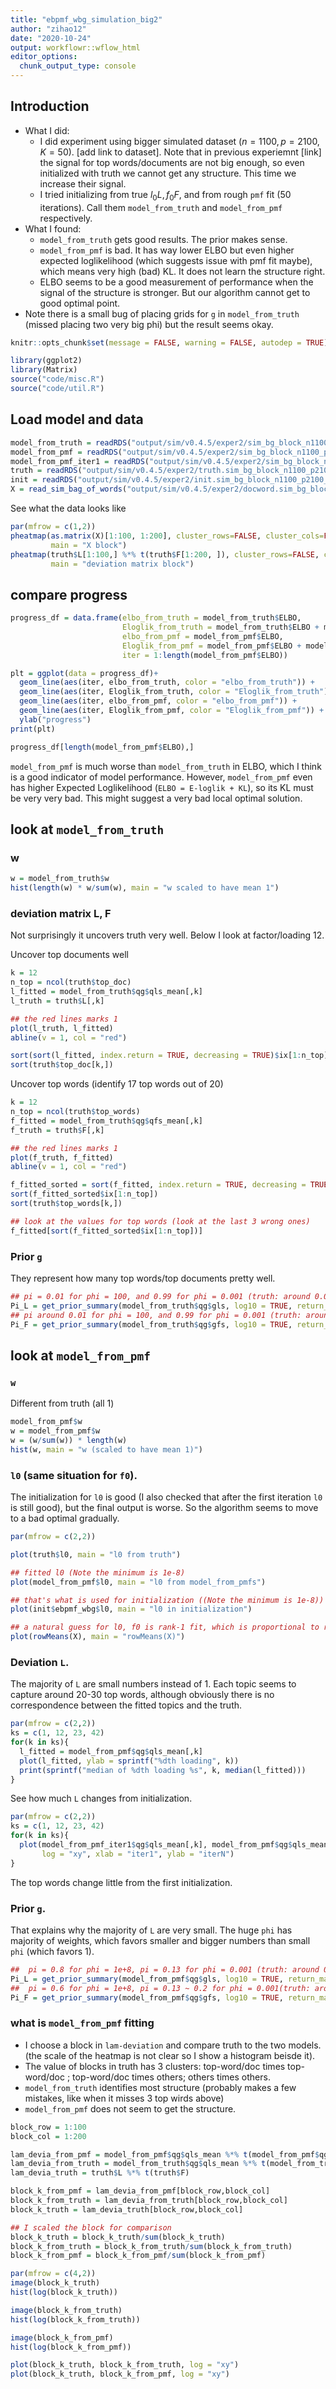 ```yaml
---
title: "ebpmf_wbg_simulation_big2"
author: "zihao12"
date: "2020-10-24"
output: workflowr::wflow_html
editor_options:
  chunk_output_type: console
---
```


## Introduction

* What I did:
    * I did experiment using bigger simulated dataset ($n = 1100, p = 2100, K = 50$). [add link to dataset]. Note that in previous experiemnt [link] the signal for top words/documents are not big enough, so even initialized with truth we cannot get any structure. This time we increase their signal.
    * I tried initializing from true $l_0 L, f_0 F$, and from rough `pmf` fit (50 iterations). Call them `model_from_truth` and `model_from_pmf` respectively.
      
* What I found:
    * `model_from_truth` gets good results. The prior makes sense.
    * `model_from_pmf` is bad. It has way lower ELBO but even higher expected loglikelihood (which suggests issue with pmf fit maybe), which means very high (bad) KL. It does not learn the structure right.
    * ELBO seems to be a good measurement of performance when the signal of the structure is stronger. But our algorithm cannot get to good optimal point. 
  

* Note there is a small bug of placing grids for `g` in `model_from_truth` (missed placing two very big phi) but the result seems  okay. 

```r
knitr::opts_chunk$set(message = FALSE, warning = FALSE, autodep = TRUE)
```


```r
library(ggplot2)
library(Matrix)
source("code/misc.R")
source("code/util.R")
```

## Load model and data
```r
model_from_truth = readRDS("output/sim/v0.4.5/exper2/sim_bg_block_n1100_p2100_K50_ebpmf_wbg_K50_maxiter2000_from_truth.Rds")
model_from_pmf = readRDS("output/sim/v0.4.5/exper2/sim_bg_block_n1100_p2100_K50_ebpmf_wbg_K50_maxiter2000.Rds")
model_from_pmf_iter1 = readRDS("output/sim/v0.4.5/exper2/sim_bg_block_n1100_p2100_K50_ebpmf_wbg_K50_maxiter1.Rds")
truth = readRDS("output/sim/v0.4.5/exper2/truth.sim_bg_block_n1100_p2100_K50.Rds")
init = readRDS("output/sim/v0.4.5/exper2/init.sim_bg_block_n1100_p2100_K50.Rds")
X = read_sim_bag_of_words("output/sim/v0.4.5/exper2/docword.sim_bg_block_n1100_p2100_K50.txt")
```

See what the data looks like
```r
par(mfrow = c(1,2))
pheatmap(as.matrix(X)[1:100, 1:200], cluster_rows=FALSE, cluster_cols=FALSE,
         main = "X block")
pheatmap(truth$L[1:100,] %*% t(truth$F[1:200, ]), cluster_rows=FALSE, cluster_cols=FALSE,
         main = "deviation matrix block")
```



## compare progress
```r
progress_df = data.frame(elbo_from_truth = model_from_truth$ELBO,
                         Eloglik_from_truth = model_from_truth$ELBO + model_from_truth$KL,
                         elbo_from_pmf = model_from_pmf$ELBO,
                         Eloglik_from_pmf = model_from_pmf$ELBO + model_from_pmf$KL,
                         iter = 1:length(model_from_pmf$ELBO))

plt = ggplot(data = progress_df)+
  geom_line(aes(iter, elbo_from_truth, color = "elbo_from_truth")) +
  geom_line(aes(iter, Eloglik_from_truth, color = "Eloglik_from_truth")) +
  geom_line(aes(iter, elbo_from_pmf, color = "elbo_from_pmf")) +
  geom_line(aes(iter, Eloglik_from_pmf, color = "Eloglik_from_pmf")) +
  ylab("progress")
print(plt)

progress_df[length(model_from_pmf$ELBO),]
```


`model_from_pmf` is much worse than `model_from_truth` in ELBO, which I think is a good indicator of model performance. However, `model_from_pmf` even has higher Expected Loglikelihood (`ELBO = E-loglik + KL`), so its KL must be very very bad. This might suggest a very bad local optimal solution. 


## look at `model_from_truth`

### w
```r
w = model_from_truth$w
hist(length(w) * w/sum(w), main = "w scaled to have mean 1")
```



### deviation matrix L, F
Not surprisingly it uncovers truth very well. Below I look at factor/loading 12.\

Uncover top documents well
```r
k = 12
n_top = ncol(truth$top_doc)
l_fitted = model_from_truth$qg$qls_mean[,k]
l_truth = truth$L[,k]

## the red lines marks 1
plot(l_truth, l_fitted)
abline(v = 1, col = "red")

sort(sort(l_fitted, index.return = TRUE, decreasing = TRUE)$ix[1:n_top])
sort(truth$top_doc[k,])
```

Uncover top words (identify 17 top words out of 20)
```r
k = 12
n_top = ncol(truth$top_words)
f_fitted = model_from_truth$qg$qfs_mean[,k]
f_truth = truth$F[,k]

## the red lines marks 1
plot(f_truth, f_fitted)
abline(v = 1, col = "red")

f_fitted_sorted = sort(f_fitted, index.return = TRUE, decreasing = TRUE)
sort(f_fitted_sorted$ix[1:n_top])
sort(truth$top_words[k,])

## look at the values for top words (look at the last 3 wrong ones)
f_fitted[sort(f_fitted_sorted$ix[1:n_top])]
```

### Prior `g` 
They represent how many top words/top documents pretty well. 
```r
## pi = 0.01 for phi = 100, and 0.99 for phi = 0.001 (truth: around 0.01 are top doc)
Pi_L = get_prior_summary(model_from_truth$qg$gls, log10 = TRUE, return_matrix = TRUE)
## pi around 0.01 for phi = 100, and 0.99 for phi = 0.001 (truth: around 0.01 are top words)
Pi_F = get_prior_summary(model_from_truth$qg$gfs, log10 = TRUE, return_matrix = TRUE)
```

## look at `model_from_pmf`

### `w`
Different from truth (all 1)
```r
model_from_pmf$w
w = model_from_pmf$w
w = (w/sum(w)) * length(w)
hist(w, main = "w (scaled to have mean 1)")
```


### `l0` (same situation for `f0`). 

The initialization for `l0` is good (I also checked that after the first iteration `l0` is still good), but the final output is worse.  So the algorithm seems to move to a bad optimal gradually. 
```r
par(mfrow = c(2,2))

plot(truth$l0, main = "l0 from truth")

## fitted l0 (Note the minimum is 1e-8)
plot(model_from_pmf$l0, main = "l0 from model_from_pmfs")

## that's what is used for initialization ((Note the minimum is 1e-8))
plot(init$ebpmf_wbg$l0, main = "l0 in initialization")

## a natural guess for l0, f0 is rank-1 fit, which is proportional to row&col mean of X
plot(rowMeans(X), main = "rowMeans(X)")
```

### Deviation `L`. 
The majority of `L` are small numbers instead of 1. Each topic seems to capture around 20-30 top words, although obviously there is no correspondence between the fitted topics and the truth. 
```r
par(mfrow = c(2,2))
ks = c(1, 12, 23, 42)
for(k in ks){
  l_fitted = model_from_pmf$qg$qls_mean[,k]
  plot(l_fitted, ylab = sprintf("%dth loading", k))
  print(sprintf("median of %dth loading %s", k, median(l_fitted)))
}
```

See how much `L` changes from initialization.  
```r
par(mfrow = c(2,2))
ks = c(1, 12, 23, 42)
for(k in ks){
  plot(model_from_pmf_iter1$qg$qls_mean[,k], model_from_pmf$qg$qls_mean[,k], 
       log = "xy", xlab = "iter1", ylab = "iterN")
}
```
The top words change little from the first initialization.

### Prior `g`. 

That explains why the  majority of `L` are very small. The huge `phi` has majority of weights, which favors smaller and bigger numbers than small `phi` (which favors 1). 
```r
##  pi = 0.8 for phi = 1e+8, pi = 0.13 for phi = 0.001 (truth: around 0.01 are top doc)
Pi_L = get_prior_summary(model_from_pmf$qg$gls, log10 = TRUE, return_matrix = TRUE)
##  pi = 0.6 for phi = 1e+8, pi = 0.13 ~ 0.2 for phi = 0.001(truth: around 0.01 are top words)
Pi_F = get_prior_summary(model_from_pmf$qg$gfs, log10 = TRUE, return_matrix = TRUE)
```

### what is `model_from_pmf` fitting
* I choose a block in `lam-deviation` and compare truth to the two models. (the scale of the heatmap is not clear so I show a histogram beisde it). 
* The value of blocks in truth has 3 clusters: top-word/doc times top-word/doc ; top-word/doc times others; others times others. 
* `model_from_truth` identifies most structure (probably makes a few mistakes, like when it misses 3 top wirds above)
* `model_from_pmf` does not seem to get the structure.
```r
block_row = 1:100
block_col = 1:200

lam_devia_from_pmf = model_from_pmf$qg$qls_mean %*% t(model_from_pmf$qg$qfs_mean) 
lam_devia_from_truth = model_from_truth$qg$qls_mean %*% t(model_from_truth$qg$qfs_mean) 
lam_devia_truth = truth$L %*% t(truth$F)

block_k_from_pmf = lam_devia_from_pmf[block_row,block_col] 
block_k_from_truth = lam_devia_from_truth[block_row,block_col] 
block_k_truth = lam_devia_truth[block_row,block_col] 

## I scaled the block for comparison
block_k_truth = block_k_truth/sum(block_k_truth)
block_k_from_truth = block_k_from_truth/sum(block_k_from_truth)
block_k_from_pmf = block_k_from_pmf/sum(block_k_from_pmf)

par(mfrow = c(4,2))
image(block_k_truth)
hist(log(block_k_truth))

image(block_k_from_truth)
hist(log(block_k_from_truth))

image(block_k_from_pmf)
hist(log(block_k_from_pmf))

plot(block_k_truth, block_k_from_truth, log = "xy")
plot(block_k_truth, block_k_from_pmf, log = "xy")
```







